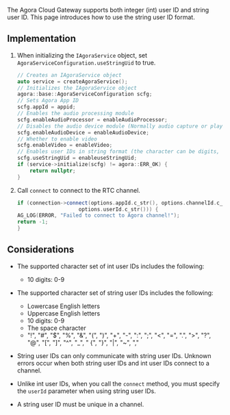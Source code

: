 
<PlatformWrapper platform="linux">

The Agora Cloud Gateway supports both integer (int) user ID and string user ID. This page introduces how to use the string user ID format.

## Implementation

1. When initializing the `IAgoraService` object, set `AgoraServiceConfiguration.useStringUid` to true.

    ```C++
    // Creates an IAgoraService object
    auto service = createAgoraService();
    // Initializes the IAgoraService object
    agora::base::AgoraServiceConfiguration scfg;
    // Sets Agora App ID
    scfg.appId = appid;
    // Enables the audio processing module
    scfg.enableAudioProcessor = enableAudioProcessor;
    // Disables the audio device module (Normally audio capture or playback devices are not connected to a server)
    scfg.enableAudioDevice = enableAudioDevice;
    // Whether to enable video
    scfg.enableVideo = enableVideo;
    // Enables user IDs in string format (the character can be digits, letters, or special symbols) so that user IDs can contain digits, letters, or special symbols
    scfg.useStringUid = enableuseStringUid;
    if (service->initialize(scfg) != agora::ERR_OK) {
        return nullptr;
    }
    ```

2. Call `connect` to connect to the RTC channel.

    ```c++
    if (connection->connect(options.appId.c_str(), options.channelId.c_str(),
                        options.userId.c_str())) {
    AG_LOG(ERROR, "Failed to connect to Agora channel!");
    return -1;
    }
    ```

## Considerations

- The supported character set of int user IDs includes the following:

  - 10 digits: 0-9

- The supported character set of string user IDs includes the following:

  - Lowercase English letters
  - Uppercase English letters
  - 10 digits: 0-9
  - The space character
  - "!", "#", "$", "%", "&", "(", ")", "+", "-", ":", ";", "\<", "=", ".", ">", "?", "@", "[", "]", "^", "_", " {", "}", "|", "~", ","

- String user IDs can only communicate with string user IDs. Unknown errors occur when both string user IDs and int user IDs connect to a channel.

- Unlike int user IDs, when you call the `connect` method, you must specify the `userId` parameter when using string user IDs.

- A string user ID must be unique in a channel.

</PlatformWrapper>